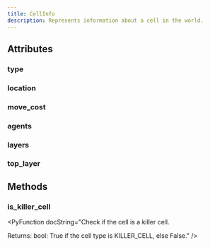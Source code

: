 ```yaml
---
title: CellInfo
description: Represents information about a cell in the world.
---
```





## Attributes

### type

<PyAttribute type="CellType" value="cell_type" docString="The type of the cell." />

### location

<PyAttribute type="Location" value="location if location is not None else Location(-1, -1)" docString="The coordinates of the cell." />

### move_cost

<PyAttribute type="int" value="" docString="The movement cost to traverse this cell." />

### agents

<PyAttribute type="list[int]" value="agents if agents is not None else []" docString="List of agent IDs currently in this cell." />

### layers

<PyAttribute type="list[WorldObject]" value="" docString="Stack of world objects present in the cell, ordered by layer." />

### top_layer

<PyAttribute type="WorldObject | None" value="" docString="Get the top-most layer object of the cell." />


## Methods

### is_killer_cell

<PyFunctionSignature signature="def is_killer_cell() -> bool" />

<PyFunction docString="Check if the cell is a killer cell.

Returns:
    bool: True if the cell type is KILLER_CELL, else False." />